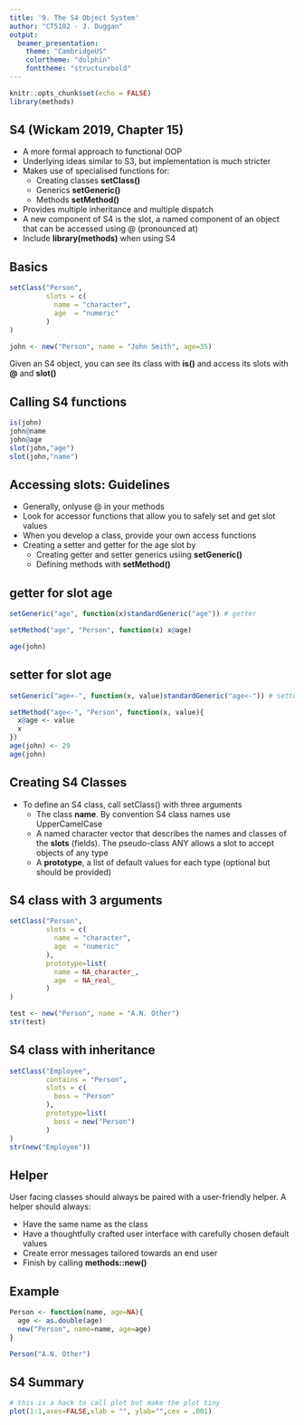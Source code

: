 ```yaml
---
title: '9. The S4 Object System'
author: "CT5102 - J. Duggan"
output:
  beamer_presentation:
    theme: "CambridgeUS"
    colortheme: "dolphin"
    fonttheme: "structurebold"
---
```



```r
knitr::opts_chunk$set(echo = FALSE)
library(methods)
```

## S4 (Wickam 2019, Chapter 15)

- A more formal approach to functional OOP
- Underlying ideas similar to S3, but implementation is much stricter
- Makes use of specialised functions for:
  + Creating classes **setClass()**
  + Generics **setGeneric()**
  + Methods **setMethod()**
- Provides multiple inheritance and multiple dispatch
- A new component of S4 is the slot, a named component of an object that can be accessed using @ (pronounced at)
- Include **library(methods)** when using S4


## Basics

```r
setClass("Person",
         slots = c(
           name = "character",
           age  = "numeric"
         )
)

john <- new("Person", name = "John Smith", age=35)
```

Given an S4 object, you can see its class with **is()** and access its slots with **\@** and **slot()**

## Calling S4 functions
```r
is(john)
john@name
john@age
slot(john,"age")
slot(john,"name")
```

## Accessing slots: Guidelines
- Generally, onlyuse @ in your methods
- Look for accessor functions that allow you to safely set and get slot values
- When you develop a class, provide your own access functions
- Creating a setter and getter for the age slot by
  + Creating getter and setter generics usiing **setGeneric()**
  + Defining methods with **setMethod()**

## getter for slot age
```r
setGeneric("age", function(x)standardGeneric("age")) # getter

setMethod("age", "Person", function(x) x@age)

age(john)
```

## setter for slot age
```r
setGeneric("age<-", function(x, value)standardGeneric("age<-")) # setter

setMethod("age<-", "Person", function(x, value){
  x@age <- value
  x
})
age(john) <- 29
age(john)

```

## Creating S4 Classes
- To define an S4 class, call setClass() with three arguments
  + The class **name**. By convention S4 class names use UpperCamelCase
  + A named character vector that describes the names and classes of the **slots** (fields). The pseudo-class ANY allows a slot to accept objects of any type
  + A **prototype**, a list of default values for each type (optional but should be provided)

## S4 class with 3 arguments
```r
setClass("Person",
         slots = c(
           name = "character",
           age  = "numeric"
         ),
         prototype=list(
           name = NA_character_,
           age  = NA_real_
         )
)

test <- new("Person", name = "A.N. Other")
str(test)
```

## S4 class with inheritance
```r
setClass("Employee",
         contains = "Person",
         slots = c(
           boss = "Person"
         ),
         prototype=list(
           boss = new("Person")
         )
)
str(new("Employee"))
```

## Helper
User facing classes should always be paired with a user-friendly helper. A helper should always:

- Have the same name as the class
- Have a thoughtfully crafted user interface with carefully chosen default values
- Create error messages tailored towards an end user
- Finish by calling **methods::new()**

## Example
```r
Person <- function(name, age=NA){
  age <- as.double(age)
  new("Person", name=name, age=age)
}

Person("A.N. Other")

```

## S4 Summary



```r
# this is a hack to call plot but make the plot tiny
plot(1:1,axes=FALSE,xlab = "", ylab="",cex = .001)
```




